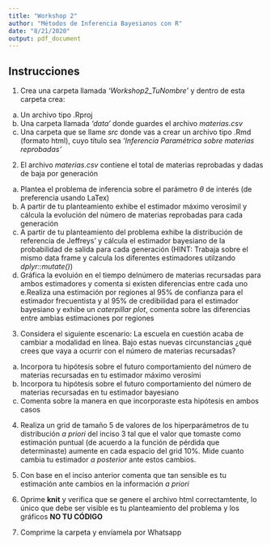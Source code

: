```yaml
---
title: "Workshop 2"
author: "Métodos de Inferencia Bayesianos con R"
date: "8/21/2020"
output: pdf_document
---
```


## Instrucciones

  1. Crea una carpeta llamada *'Workshop2_TuNombre'* y dentro de esta carpeta crea:
    
  a. Un archivo tipo .Rproj
  b. Una carpeta llamada *'data'* donde guardes el archivo *materias.csv*
  c. Una carpeta que se llame *src* donde vas a crear un archivo tipo .Rmd (formato html), cuyo título sea *'Inferencia Paramétrica sobre materias reprobadas'* 
  
  2. El archivo *materias.csv* contiene el total de materias reprobadas y dadas de baja por generación
  
  a. Plantea el problema de inferencia sobre el parámetro $\theta$ de interés (de preferencia usando LaTex)
  b. A partir de tu planteamiento exhibe el estimador máximo verosímil y cálcula la evolución del número de materias reprobadas para cada generación
  c. A partir de tu planteamiento del problema exhibe la distribución de referencia de Jeffreys' y cálcula el estimador bayesiano de la probabilidad de salida para cada generación (HINT: Trabaja sobre el mismo data frame y calcula los diferentes estimadores utilzando *dplyr::mutate()*)
  d. Gráfica la evoluión en el tiempo delnúmero de materias recursadas para ambos estimadores y comenta si existen diferencias entre cada uno
  e.Realiza una estimación por regiones al 95% de confianza para el estimador frecuentista y al 95% de credibilidad para el estimador bayesiano y exhibe un *caterpillar plot*, comenta sobre las diferencias entre ambias estimaciones por regiones 
  
  3. Considera el siguiente escenario: La escuela en cuestión acaba de cambiar a modalidad en línea. Bajo estas nuevas circunstancias ¿qué crees que vaya a ocurrir con el número de materias recursadas?
  
  a. Incorpora tu hipótesis sobre el futuro comportamiento del número de materias recursadas en tu estimador máximo verosími
  b. Incorpora tu hipótesis sobre el futuro comportamiento del número de materias recursadas en tu estimador bayesiano
  c. Comenta sobre la manera en que incorporaste esta hipótesis en ambos casos
    
  4. Realiza un grid de tamaño 5 de valores de los hiperparámetros de tu distribución *a priori* del inciso 3 tal que el valor que tomaste como estimación puntual (de acuerdo a la función de pérdida que determinaste) aumente en cada espacio del grid 10%. Mide cuanto cambia tu estimador *a posterior* ante estos cambios.
  
  5. Con base en el inciso anterior comenta que tan sensible es tu estimación ante cambios en la información *a priori*
  
  6. Oprime **knit** y verifica que se genere el archivo html correctamtente, lo único que debe ser visible es tu planteamiento del problema y los gráficos **NO TU CÓDIGO**
  
  7. Comprime la carpeta y envíamela por Whatsapp